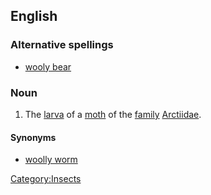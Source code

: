 ==English==

===Alternative spellings===
* [[wooly bear]]

===Noun===
{{en-noun}}

#The [[larva]] of a [[moth]] of the [[family]] [[Arctiidae]].

====Synonyms====
*[[woolly worm]]

[[Category:Insects]]